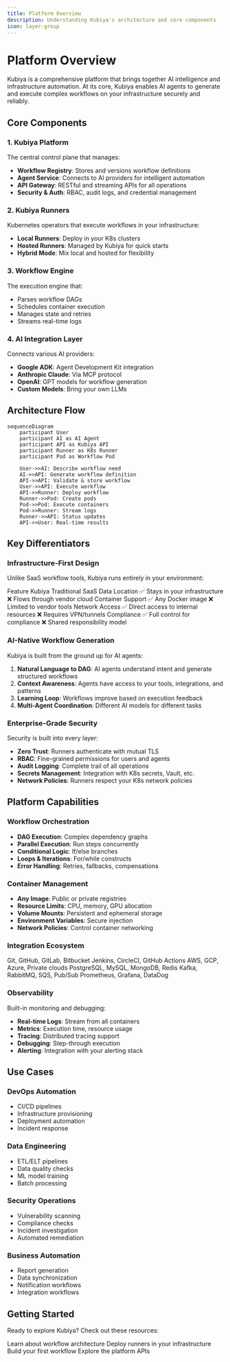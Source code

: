 ```yaml
---
title: Platform Overview
description: Understanding Kubiya's architecture and core components
icon: layer-group
---
```


# Platform Overview

Kubiya is a comprehensive platform that brings together AI intelligence and infrastructure automation. At its core, Kubiya enables AI agents to generate and execute complex workflows on your infrastructure securely and reliably.

## Core Components

### 1. Kubiya Platform

The central control plane that manages:
- **Workflow Registry**: Stores and versions workflow definitions
- **Agent Service**: Connects to AI providers for intelligent automation
- **API Gateway**: RESTful and streaming APIs for all operations
- **Security & Auth**: RBAC, audit logs, and credential management

### 2. Kubiya Runners

Kubernetes operators that execute workflows in your infrastructure:
- **Local Runners**: Deploy in your K8s clusters
- **Hosted Runners**: Managed by Kubiya for quick starts
- **Hybrid Mode**: Mix local and hosted for flexibility

### 3. Workflow Engine

The execution engine that:
- Parses workflow DAGs
- Schedules container execution
- Manages state and retries
- Streams real-time logs

### 4. AI Integration Layer

Connects various AI providers:
- **Google ADK**: Agent Development Kit integration
- **Anthropic Claude**: Via MCP protocol
- **OpenAI**: GPT models for workflow generation
- **Custom Models**: Bring your own LLMs

## Architecture Flow

```mermaid
sequenceDiagram
    participant User
    participant AI as AI Agent
    participant API as Kubiya API
    participant Runner as K8s Runner
    participant Pod as Workflow Pod
    
    User->>AI: Describe workflow need
    AI->>API: Generate workflow definition
    API->>API: Validate & store workflow
    User->>API: Execute workflow
    API->>Runner: Deploy workflow
    Runner->>Pod: Create pods
    Pod->>Pod: Execute containers
    Pod->>Runner: Stream logs
    Runner->>API: Status updates
    API->>User: Real-time results
```

## Key Differentiators

### Infrastructure-First Design

Unlike SaaS workflow tools, Kubiya runs entirely in your environment:

<ComparisonTable>
  <ComparisonRow>
    <ComparisonHeader>Feature</ComparisonHeader>
    <ComparisonHeader>Kubiya</ComparisonHeader>
    <ComparisonHeader>Traditional SaaS</ComparisonHeader>
  </ComparisonRow>
  <ComparisonRow>
    <ComparisonCell>Data Location</ComparisonCell>
    <ComparisonCell>✅ Stays in your infrastructure</ComparisonCell>
    <ComparisonCell>❌ Flows through vendor cloud</ComparisonCell>
  </ComparisonRow>
  <ComparisonRow>
    <ComparisonCell>Container Support</ComparisonCell>
    <ComparisonCell>✅ Any Docker image</ComparisonCell>
    <ComparisonCell>❌ Limited to vendor tools</ComparisonCell>
  </ComparisonRow>
  <ComparisonRow>
    <ComparisonCell>Network Access</ComparisonCell>
    <ComparisonCell>✅ Direct access to internal resources</ComparisonCell>
    <ComparisonCell>❌ Requires VPN/tunnels</ComparisonCell>
  </ComparisonRow>
  <ComparisonRow>
    <ComparisonCell>Compliance</ComparisonCell>
    <ComparisonCell>✅ Full control for compliance</ComparisonCell>
    <ComparisonCell>❌ Shared responsibility model</ComparisonCell>
  </ComparisonRow>
</ComparisonTable>

### AI-Native Workflow Generation

Kubiya is built from the ground up for AI agents:

1. **Natural Language to DAG**: AI agents understand intent and generate structured workflows
2. **Context Awareness**: Agents have access to your tools, integrations, and patterns
3. **Learning Loop**: Workflows improve based on execution feedback
4. **Multi-Agent Coordination**: Different AI models for different tasks

### Enterprise-Grade Security

Security is built into every layer:

- **Zero Trust**: Runners authenticate with mutual TLS
- **RBAC**: Fine-grained permissions for users and agents
- **Audit Logging**: Complete trail of all operations
- **Secrets Management**: Integration with K8s secrets, Vault, etc.
- **Network Policies**: Runners respect your K8s network policies

## Platform Capabilities

### Workflow Orchestration

- **DAG Execution**: Complex dependency graphs
- **Parallel Execution**: Run steps concurrently
- **Conditional Logic**: If/else branches
- **Loops & Iterations**: For/while constructs
- **Error Handling**: Retries, fallbacks, compensations

### Container Management

- **Any Image**: Public or private registries
- **Resource Limits**: CPU, memory, GPU allocation
- **Volume Mounts**: Persistent and ephemeral storage
- **Environment Variables**: Secure injection
- **Network Policies**: Control container networking

### Integration Ecosystem

<CardGroup cols={3}>
  <Card title="Source Control" icon="code-branch">
    Git, GitHub, GitLab, Bitbucket
  </Card>
  <Card title="CI/CD" icon="infinity">
    Jenkins, CircleCI, GitHub Actions
  </Card>
  <Card title="Cloud Providers" icon="cloud">
    AWS, GCP, Azure, Private clouds
  </Card>
  <Card title="Databases" icon="database">
    PostgreSQL, MySQL, MongoDB, Redis
  </Card>
  <Card title="Messaging" icon="message">
    Kafka, RabbitMQ, SQS, Pub/Sub
  </Card>
  <Card title="Monitoring" icon="chart-line">
    Prometheus, Grafana, DataDog
  </Card>
</CardGroup>

### Observability

Built-in monitoring and debugging:

- **Real-time Logs**: Stream from all containers
- **Metrics**: Execution time, resource usage
- **Tracing**: Distributed tracing support
- **Debugging**: Step-through execution
- **Alerting**: Integration with your alerting stack

## Use Cases

### DevOps Automation
- CI/CD pipelines
- Infrastructure provisioning
- Deployment automation
- Incident response

### Data Engineering
- ETL/ELT pipelines
- Data quality checks
- ML model training
- Batch processing

### Security Operations
- Vulnerability scanning
- Compliance checks
- Incident investigation
- Automated remediation

### Business Automation
- Report generation
- Data synchronization
- Notification workflows
- Integration workflows

## Getting Started

Ready to explore Kubiya? Check out these resources:

<CardGroup cols={2}>
  <Card title="Workflows Guide" icon="sitemap" href="/concepts/workflows">
    Learn about workflow architecture
  </Card>
  <Card title="Runners Guide" icon="server" href="/concepts/runners">
    Deploy runners in your infrastructure
  </Card>
  <Card title="Quick Start" icon="rocket" href="/getting-started/quickstart">
    Build your first workflow
  </Card>
  <Card title="API Reference" icon="code" href="/api-reference/overview">
    Explore the platform APIs
  </Card>
</CardGroup> 